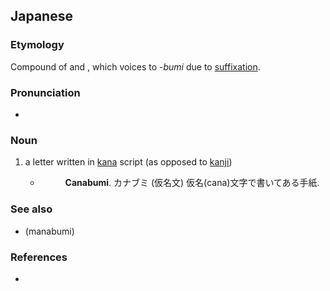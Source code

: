 ==Japanese==
{{ja-kanjitab|仮|名|文}}

===Etymology===
Compound of {{m|ja|仮名|tr=kana}} and {{m|ja|文|tr=fumi||letter, document}}, which voices to -''bumi'' due to [[w:Rendaku|suffixation]].

===Pronunciation===
* {{IPA|/kanabumi/|lang=ja}}

===Noun===
{{ja-noun|かなぶみ}}

# a letter written in [[w:Kana|kana]] script (as opposed to [[w:Kanji|kanji]])
#* {{RQ:Nippo Jisho|86}}
#*: '''Canabumi'''. カナブミ (仮名文) 仮名(cana)文字で書いてある手紙.

===See also===
* {{l|ja|真名文}} (manabumi)

===References===
* {{R:Nippo Jisho}}